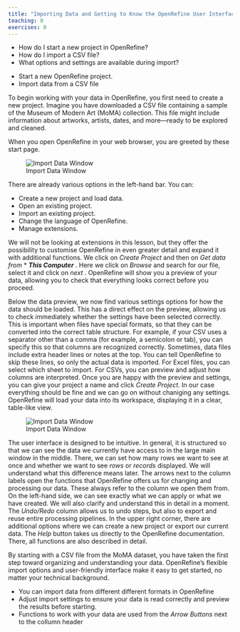 ```yaml
---
title: "Importing Data and Getting to Know the OpenRefine User Interface"
teaching: 0
exercises: 0
---
```


::::::::::::::::::::::::::::::::::::: questions

+ How do I start a new project in OpenRefine?
+ How do I import a CSV file?
+ What options and settings are available during import?

::::::::::::::::::::::::::::::::::::::::::::::::

::::::::::::::::::::::::::::::::::::: objectives

+ Start a new OpenRefine project.
+ Import data from a CSV file

::::::::::::::::::::::::::::::::::::::::::::::::




To begin working with your data in OpenRefine, you first need to create a new project. Imagine you have downloaded a CSV file containing a sample of the Museum of Modern Art (MoMA) collection. This file might include information about artworks, artists, dates, and more—ready to be explored and cleaned.

When you open OpenRefine in your web browser, you are greeted by these start page. 

![Import Data Window](img/01_data_import.png)

There are already various options in the left-hand bar. You can:

+ Create a new project and load data.
+ Open an existing project.
+ Import an existing project.
+ Change the language of OpenRefine. 
+ Manage extensions. 

We will not be looking at extensions in this lesson, but they offer the possibility to customise OpenRefine in even greater detail and expand it with additional functions. We click on *Create Project* and then on *Get data from* * ***This Computer*** . Here we click on *Browse* and search for our file, select it and click on *next* .
OpenRefine will show you a preview of your data, allowing you to check that everything looks correct before you proceed.

Below the data preview, we now find various settings options for how the data should be loaded. This has a direct effect on the preview, allowing us to check immediately whether the settings have been selected correctly. This is important when files have special formats, so that they can be converted into the correct table structure.
For example, if your CSV uses a separator other than a comma (for example, a semicolon or tab), you can specify this so that columns are recognized correctly.
Sometimes, data files include extra header lines or notes at the top. You can tell OpenRefine to skip these lines, so only the actual data is imported.
For Excel files, you can select which sheet to import. For CSVs, you can preview and adjust how columns are interpreted.
Once you are happy with the preview and settings, you can give your project a name and click *Create Project*. In our case everything should be fine and we can go on without chaniging any settings.
OpenRefine will load your data into its workspace, displaying it in a clear, table-like view. 

![Import Data Window](img/02_start.png)

The user interface is designed to be intuitive. In general, it is structured so that we can see the data we currently have access to in the large main window in the middle. There, we can set how many rows we want to see at once and whether we want to see *rows* or *records* displayed. We will understand what this difference means later. The arrows next to the column labels open the functions that OpenRefine offers us for changing and processing our data. These always refer to the column we open them from. On the left-hand side, we can see exactly what we can apply or what we have created. We will also clarify and understand this in detail in a moment. The *Undo/Redo* column allows us to undo steps, but also to export and reuse entire processing pipelines. 
In the upper right corner, there are additional options where we can create a new project or export our current data. The *Help* button takes us directly to the OpenRefine documentation. There, all functions are also described in detail.

By starting with a CSV file from the MoMA dataset, you have taken the first step toward organizing and understanding your data. OpenRefine’s flexible import options and user-friendly interface make it easy to get started, no matter your technical background.

::::::::::::::::::::::::::::::::::::: keypoints

+ You can import data from different different formats in OpenRefine
+ Adjust import settings to ensure your data is read correctly and preview the results before starting.
+ Functions to work with your data are used from the *Arrow Buttons* next to the collumn header

::::::::::::::::::::::::::::::::::::::::::::::
